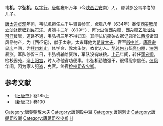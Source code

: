 '''韦机'''，字'''弘机'''，[[以字行|以字行]]，[[唐朝|唐朝]]雍州万年（今[[陕西|陕西]][[西安|西安]]南）人， 郿城郡公韦孝恪的儿子。

[[唐太宗|唐太宗]][[贞观|贞观]]年间，韦弘机担任左千牛胄曹参军，贞观八年（634年）奉使[[西突厥|西突厥]]册立[[沙钵罗咥利失可汗|沙钵罗咥利失可汗]]。贞观十二年（638年），再次出使西突厥，西突厥[[乙毗咄陆可汗|乙毗咄陆可汗]]叛唐，道路不通，韦弘机三年不得归国。其间弘机撕破衣裾记录所过[[西域|西域]]诸国风俗物产，为《西征记》，献于太宗。太宗拜他为[[朝散大夫|朝散大夫]]，官至[[殿中监|殿中监]]。[[唐高宗|唐高宗]][[显庆|显庆]]年间，为[[檀州|檀州]][[刺史|刺史]]，修学宫，敦劝生徒，教化边人。[[契苾何力|契苾何力]]征[[高句丽|高句丽]]，[[滦河|滦河]]暴涨，军队停留三日，韦弘机输给资粮，军队没有缺粮。[[上元|上元]]年间，转任[[司农卿|司农卿]]，检校园苑，造[[上阳宫|上阳宫]]，时人称他省功便事。韦弘机勤勉强干，很得高宗信任。[[仪凤|仪凤]]年间，因为家人犯盗，免官。终官[[检校|检校]][[司农少卿|司农少卿]]。

==参考文献==
*《[[旧唐书|旧唐书]]》卷185上
*《[[新唐书|新唐书]]》卷100

{{DEFAULTSORT:W}}
[[Category:唐朝朝散大夫|Category:唐朝朝散大夫]]
[[Category:唐朝殿中监|Category:唐朝殿中监]]
[[Category:唐朝刺史|Category:唐朝刺史]]
[[Category:唐朝司农卿|Category:唐朝司农卿]]
[[Category:唐朝司农少卿|Category:唐朝司农少卿]]
[[Category:京兆韦氏|H]]